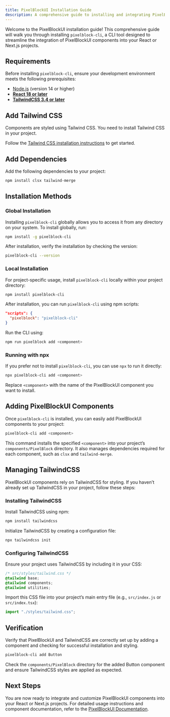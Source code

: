 ```yaml
---
title: PixelBlockUI Installation Guide
description: A comprehensive guide to installing and integrating PixelBlockUI components using the pixelblock-cli tool in your React or Next.js projects.
---
```


Welcome to the PixelBlockUI installation guide! This comprehensive guide will walk you through installing `pixelblock-cli`, a CLI tool designed to streamline the integration of PixelBlockUI components into your React or Next.js projects.

## Requirements

Before installing `pixelblock-cli`, ensure your development environment meets the following prerequisites:

- [Node.js](https://nodejs.org/) (version 14 or higher)
- **[React 18 or later](https://react.dev/)**
- **[TailwindCSS 3.4 or later](https://tailwindcss.com/)**


## Add Tailwind CSS

Components are styled using Tailwind CSS. You need to install Tailwind CSS in your project.

Follow the [Tailwind CSS installation instructions](https://tailwindcss.com/docs/installation) to get started.

## Add Dependencies

Add the following dependencies to your project:

```bash
npm install clsx tailwind-merge
```

## Installation Methods

### Global Installation

Installing `pixelblock-cli` globally allows you to access it from any directory on your system. To install globally, run:

```bash
npm install -g pixelblock-cli
```

After installation, verify the installation by checking the version:

```bash
pixelblock-cli --version
```

### Local Installation

For project-specific usage, install `pixelblock-cli` locally within your project directory:

```bash
npm install pixelblock-cli
```

After installation, you can run `pixelblock-cli` using npm scripts:

```json
"scripts": {
  "pixelblock": "pixelblock-cli"
}
```

Run the CLI using:

```bash
npm run pixelblock add <component>
```

### Running with npx

If you prefer not to install `pixelblock-cli`, you can use `npx` to run it directly:

```bash
npx pixelblock-cli add <component>
```

Replace `<component>` with the name of the PixelBlockUI component you want to install.

## Adding PixelBlockUI Components

Once `pixelblock-cli` is installed, you can easily add PixelBlockUI components to your project:

```bash
pixelblock-cli add <component>
```

This command installs the specified `<component>` into your project’s `components/PixelBlock` directory. It also manages dependencies required for each component, such as `clsx` and `tailwind-merge`.

## Managing TailwindCSS

PixelBlockUI components rely on TailwindCSS for styling. If you haven’t already set up TailwindCSS in your project, follow these steps:

### Installing TailwindCSS

Install TailwindCSS using npm:

```bash
npm install tailwindcss
```

Initialize TailwindCSS by creating a configuration file:

```bash
npx tailwindcss init
```

### Configuring TailwindCSS

Ensure your project uses TailwindCSS by including it in your CSS:

```css
/* src/styles/tailwind.css */
@tailwind base;
@tailwind components;
@tailwind utilities;
```

Import this CSS file into your project’s main entry file (e.g., `src/index.js` or `src/index.tsx`):

```javascript
import "./styles/tailwind.css";
```

## Verification

Verify that PixelBlockUI and TailwindCSS are correctly set up by adding a component and checking for successful installation and styling.

```bash
pixelblock-cli add Button
```

Check the `components/PixelBlock` directory for the added Button component and ensure TailwindCSS styles are applied as expected.

## Next Steps

You are now ready to integrate and customize PixelBlockUI components into your React or Next.js projects. For detailed usage instructions and component documentation, refer to the [PixelBlockUI Documentation](/docs/getting-started/installation).
